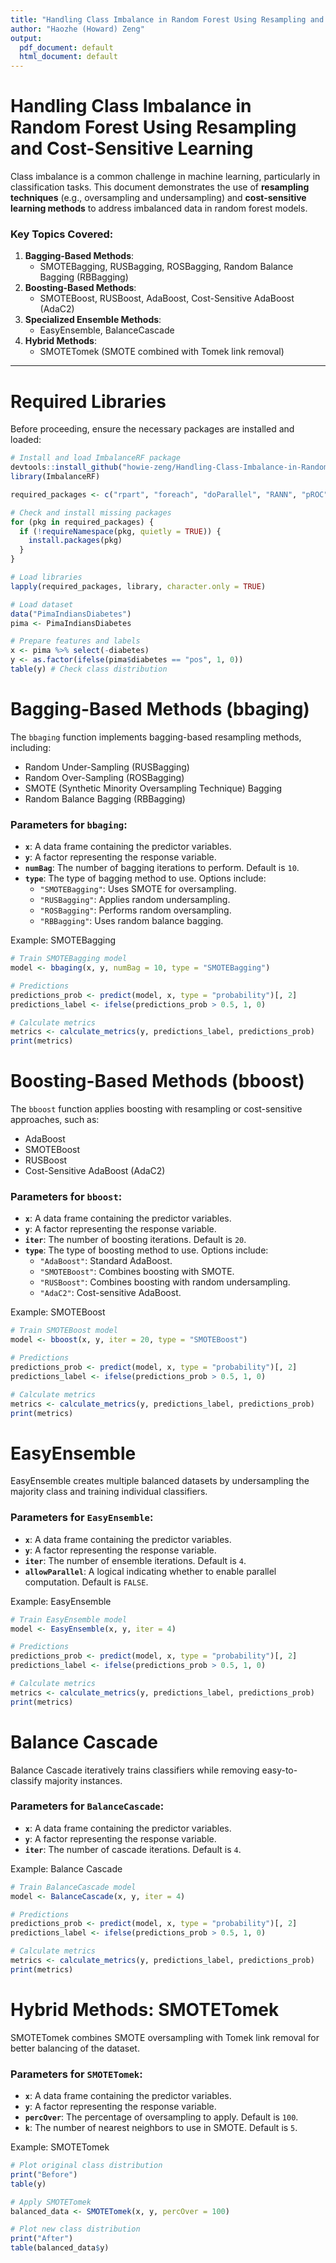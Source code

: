 ```yaml
---
title: "Handling Class Imbalance in Random Forest Using Resampling and Cost-Sensitive Learning"
author: "Haozhe (Howard) Zeng"
output:
  pdf_document: default
  html_document: default
---
```


# Handling Class Imbalance in Random Forest Using Resampling and Cost-Sensitive Learning

Class imbalance is a common challenge in machine learning, particularly in classification tasks. This document demonstrates the use of **resampling techniques** (e.g., oversampling and undersampling) and **cost-sensitive learning methods** to address imbalanced data in random forest models.

### Key Topics Covered:
1. **Bagging-Based Methods**:
   - SMOTEBagging, RUSBagging, ROSBagging, Random Balance Bagging (RBBagging)
2. **Boosting-Based Methods**:
   - SMOTEBoost, RUSBoost, AdaBoost, Cost-Sensitive AdaBoost (AdaC2)
3. **Specialized Ensemble Methods**:
   - EasyEnsemble, BalanceCascade
4. **Hybrid Methods**:
   - SMOTETomek (SMOTE combined with Tomek link removal)

---

# Required Libraries

Before proceeding, ensure the necessary packages are installed and loaded:

```r
# Install and load ImbalanceRF package
devtools::install_github("howie-zeng/Handling-Class-Imbalance-in-Random-Forest-Using-Resampling-and-Cost-Sensitive-Learning", force = TRUE)
library(ImbalanceRF)
```

```r
required_packages <- c("rpart", "foreach", "doParallel", "RANN", "pROC", "mlbench", "dplyr", "randomForest")

# Check and install missing packages
for (pkg in required_packages) {
  if (!requireNamespace(pkg, quietly = TRUE)) {
    install.packages(pkg)
  }
}

# Load libraries
lapply(required_packages, library, character.only = TRUE)
```

```r
# Load dataset
data("PimaIndiansDiabetes")
pima <- PimaIndiansDiabetes

# Prepare features and labels
x <- pima %>% select(-diabetes)
y <- as.factor(ifelse(pima$diabetes == "pos", 1, 0))
table(y) # Check class distribution
```

# Bagging-Based Methods (bbaging)
The `bbaging` function implements bagging-based resampling methods, including:

- Random Under-Sampling (RUSBagging)
- Random Over-Sampling (ROSBagging)
- SMOTE (Synthetic Minority Oversampling Technique) Bagging
- Random Balance Bagging (RBBagging)

### Parameters for `bbaging`:
- **`x`**: A data frame containing the predictor variables.
- **`y`**: A factor representing the response variable.
- **`numBag`**: The number of bagging iterations to perform. Default is `10`.
- **`type`**: The type of bagging method to use. Options include:
  - `"SMOTEBagging"`: Uses SMOTE for oversampling.
  - `"RUSBagging"`: Applies random undersampling.
  - `"ROSBagging"`: Performs random oversampling.
  - `"RBBagging"`: Uses random balance bagging.

Example: SMOTEBagging

```r
# Train SMOTEBagging model
model <- bbaging(x, y, numBag = 10, type = "SMOTEBagging")

# Predictions
predictions_prob <- predict(model, x, type = "probability")[, 2]
predictions_label <- ifelse(predictions_prob > 0.5, 1, 0)

# Calculate metrics
metrics <- calculate_metrics(y, predictions_label, predictions_prob)
print(metrics)
```

# Boosting-Based Methods (bboost)
The `bboost` function applies boosting with resampling or cost-sensitive approaches, such as:

- AdaBoost
- SMOTEBoost
- RUSBoost
- Cost-Sensitive AdaBoost (AdaC2)

### Parameters for `bboost`:
- **`x`**: A data frame containing the predictor variables.
- **`y`**: A factor representing the response variable.
- **`iter`**: The number of boosting iterations. Default is `20`.
- **`type`**: The type of boosting method to use. Options include:
  - `"AdaBoost"`: Standard AdaBoost.
  - `"SMOTEBoost"`: Combines boosting with SMOTE.
  - `"RUSBoost"`: Combines boosting with random undersampling.
  - `"AdaC2"`: Cost-sensitive AdaBoost.

Example: SMOTEBoost

```r
# Train SMOTEBoost model
model <- bboost(x, y, iter = 20, type = "SMOTEBoost")

# Predictions
predictions_prob <- predict(model, x, type = "probability")[, 2]
predictions_label <- ifelse(predictions_prob > 0.5, 1, 0)

# Calculate metrics
metrics <- calculate_metrics(y, predictions_label, predictions_prob)
print(metrics)
```

# EasyEnsemble
EasyEnsemble creates multiple balanced datasets by undersampling the majority class and training individual classifiers.

### Parameters for `EasyEnsemble`:
- **`x`**: A data frame containing the predictor variables.
- **`y`**: A factor representing the response variable.
- **`iter`**: The number of ensemble iterations. Default is `4`.
- **`allowParallel`**: A logical indicating whether to enable parallel computation. Default is `FALSE`.

Example: EasyEnsemble

```r
# Train EasyEnsemble model
model <- EasyEnsemble(x, y, iter = 4)

# Predictions
predictions_prob <- predict(model, x, type = "probability")[, 2]
predictions_label <- ifelse(predictions_prob > 0.5, 1, 0)

# Calculate metrics
metrics <- calculate_metrics(y, predictions_label, predictions_prob)
print(metrics)
```

# Balance Cascade
Balance Cascade iteratively trains classifiers while removing easy-to-classify majority instances.

### Parameters for `BalanceCascade`:
- **`x`**: A data frame containing the predictor variables.
- **`y`**: A factor representing the response variable.
- **`iter`**: The number of cascade iterations. Default is `4`.

Example: Balance Cascade

```r
# Train BalanceCascade model
model <- BalanceCascade(x, y, iter = 4)

# Predictions
predictions_prob <- predict(model, x, type = "probability")[, 2]
predictions_label <- ifelse(predictions_prob > 0.5, 1, 0)

# Calculate metrics
metrics <- calculate_metrics(y, predictions_label, predictions_prob)
print(metrics)
```

# Hybrid Methods: SMOTETomek
SMOTETomek combines SMOTE oversampling with Tomek link removal for better balancing of the dataset.

### Parameters for `SMOTETomek`:
- **`x`**: A data frame containing the predictor variables.
- **`y`**: A factor representing the response variable.
- **`percOver`**: The percentage of oversampling to apply. Default is `100`.
- **`k`**: The number of nearest neighbors to use in SMOTE. Default is `5`.

Example: SMOTETomek

```r
# Plot original class distribution
print("Before")
table(y)

# Apply SMOTETomek
balanced_data <- SMOTETomek(x, y, percOver = 100)

# Plot new class distribution
print("After")
table(balanced_data$y)
```
